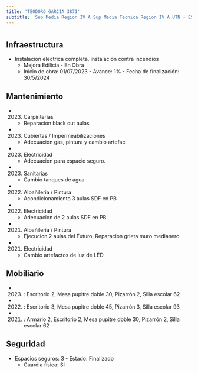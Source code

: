```yaml
---
title: 'TEODORO GARCIA 3871'
subtitle: 'Sup Media Region IV A Sup Media Tecnica Region IV A UTN - ESC. TEC. N° 32 GRAL. JOSE DE SAN MARTIN - CAIYJ CHACARITA - ESCUELA DE MAESTROS (ANEXO 08)'
---
```


#
## Infraestructura

* Instalacion electrica completa, instalacion contra incendios 
    + Mejora Edilicia - En Obra 
    + Inicio de obra: 01/07/2023 - Avance: 1% - Fecha de finalización: 30/5/2024 






## Mantenimiento

*  (2023) Carpinterías 
    + Reparacion black out aulas

*  (2023) Cubiertas / Impermeabilizaciones 
    + Adecuacion gas, pintura y cambio artefac

*  (2023) Electricidad 
    + Adecuacion para espacio seguro.

*  (2023) Sanitarias 
    + Cambio tanques de agua

*  (2022) Albañileria / Pintura 
    + Acondicionamiento 3 aulas SDF en PB

*  (2022) Electricidad 
    + Adecuacion de 2 aulas SDF en PB

*  (2021) Albañileria / Pintura 
    + Ejecucion 2 aulas del Futuro, Reparacion grieta muro medianero

*  (2021) Electricidad 
    + Cambio artefactos de luz de LED





## Mobiliario

*  (2023) : Escritorio 2, Mesa pupitre doble 30, Pizarrón 2, Silla escolar 62 

*  (2022) : Escritorio 3, Mesa pupitre doble 45, Pizarrón 3, Silla escolar 93 

*  (2021) : Armario 2, Escritorio 2, Mesa pupitre doble 30, Pizarrón 2, Silla escolar 62 





## Seguridad

*  Espacios seguros: 3 - Estado: Finalizado 
    + Guardia física: SI



